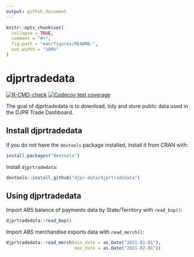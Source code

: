 ```yaml
---
output: github_document
---
```


<!-- README.md is generated from README.Rmd. Please edit that file -->

```r
knitr::opts_chunk$set(
  collapse = TRUE,
  comment = "#>",
  fig.path = "man/figures/README-",
  out.width = "100%"
)
```

# djprtradedata

<!-- badges: start -->
[![R-CMD-check](https://github.com/djpr-data/djprtradedata/workflows/R-CMD-check/badge.svg)](https://github.com/djpr-data/djprtradedata/actions)
[![Codecov test coverage](https://codecov.io/gh/djpr-data/djprtradedata/branch/main/graph/badge.svg)](https://codecov.io/gh/djpr-data/djprtradedata?branch=main)
<!-- badges: end -->

The goal of djprtradedata is to download, tidy and store public data used in the DJPR Trade Dashboard.

## Install djprtradedata

If you do not have the `devtools` package installed, install it from CRAN with: 
```r
install.packages("devtools")
```

Install `djprtradedata`:
```r
devtools::install_github("djpr-data/djprtradedata")
```

## Using djprtradedata

Import ABS balance of payments data by State/Territory with `read_bop()`:

```r
djprtradedata::read_bop()
```

Import ABS merchandise exports data with `read_merch()`:

```r
djprtradedata::read_merch(min_date = as.Date("2021-01-01"),
                          max_date = as.Date("2021-02-01"))
```
